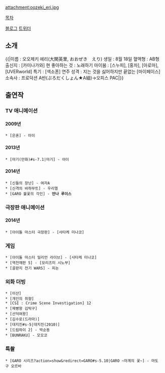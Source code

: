 attachment:oozeki_eri.jpg

[[목차]]

[http://very-diary.jugem.jp/ 블로그]
[https://twitter.com/zekieri818 트위터]

== 소개 ==
{{|이름 : 오오제키 에리(大関英里, おおぜき　えり)
생일 : 8월 18일
혈액형 : AB형
출신지 : [카미나가와] 현
좋아하는 것 : 노래하기
마이붐 : [스누피], [홍차], [아로마], [UVERworld]
특기 : [색소폰] 연주
성격 : 지는 것을 싫어하지만 끝없는 [마이페이스]
소속사 : 프로덕션 A반(ぷろだくしょん★A組)→오피스 PAC|}}
== 출연작 ==
=== TV 애니메이션 ===
==== 2009년 ====
 * [은혼] - 아이
==== 2013년 ====
 * [마기(만화)#s-7.1|마기] - 아이
==== 2014년 ====
 * [신들의 장난] - 여자A
 * [신격의 바하무트] - 우리엘
 * [GARO 불꽃의 각인] - '''안나 루이스'''
=== 극장판 애니메이션 ===
==== 2014년 ====
 * [아이돌 마스터 극장판] - [사타케 미나코]
=== 게임 ===
 * [아이돌 마스터 밀리언 라이브] - [사타케 미나코]
 * [역전재판 5] - [모리즈미 시노부]
 * [골판지 전기 WARS] - 피논
=== 외화 더빙 ===
 * [이산]
 * [개인의 취향]
 * [CSI : Crime Scene Investigation] 12
 * [제빵왕 김탁구]
 * [선덕여왕]
 * [김수로(드라마)]
 * [대지진#s-5|대지진(2010)]
 * [드림하이 2] - 박순동
 * [BUNRAKU] - 모모코
=== 특촬 ===
 * [GARO 시리즈?action=show&redirect=GARO#s-5.10|GARO ~마계의 꽃~] - 마도구 오르바
